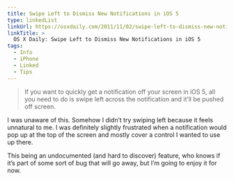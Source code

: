 ```yaml
---
title: Swipe Left to Dismiss New Notifications in iOS 5
type: linkedList
linkUrl: https://osxdaily.com/2011/11/02/swipe-left-to-dismiss-new-notifications-in-ios-5/
linkTitle: >
  OS X Daily: Swipe Left to Dismiss New Notifications in iOS 5
tags:
  - Info
  - iPhone
  - Linked
  - Tips
---
```


> If you want to quickly get a notification off your screen in iOS 5, all you need to do is swipe left across the notification and it’ll be pushed off screen.

I was unaware of this. Somehow I didn’t try swiping left because it feels unnatural to me. I was definitely slightly frustrated when a notification would pop up at the top of the screen and mostly cover a control I wanted to use up there.

This being an undocumented (and hard to discover) feature, who knows if it’s part of some sort of bug that will go away, but I’m going to enjoy it for now.
